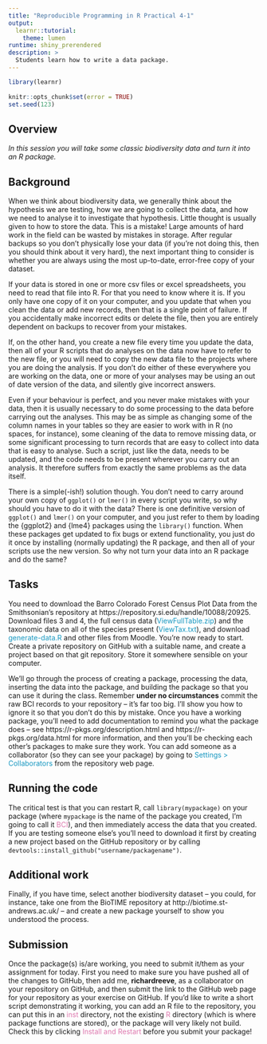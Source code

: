 ```yaml
---
title: "Reproducible Programming in R Practical 4-1"
output: 
  learnr::tutorial:
    theme: lumen
runtime: shiny_prerendered
description: >
  Students learn how to write a data package.
---
```


```r
library(learnr)
 
knitr::opts_chunk$set(error = TRUE)
set.seed(123)
```


## Overview

*In this session you will take some classic biodiversity data and turn it into an R package.*

## Background

When we think about biodiversity data, we generally think about the hypothesis
we are testing, how we are going to collect the data, and how we need to analyse
it to investigate that hypothesis. Little thought is usually given to how to 
store the data. This is a mistake! Large amounts of hard work in the field can
be wasted by mistakes in storage. After regular backups so you don’t physically
lose your data (if you’re not doing this, then you should think about it very
hard), the next important thing to consider is whether you are always using the
most up-to-date, error-free copy of your dataset.

If your data is stored in one or more csv files or excel spreadsheets, you need
to read that file into R. For that you need to know where it is. If you only 
have one copy of it on your computer, and you update that when you clean the 
data or add new records, then that is a single point of failure. If you
accidentally make incorrect edits or delete the file, then you are entirely 
dependent on backups to recover from your mistakes.

If, on the other hand, you create a new file every time you update the data, 
then all of your R scripts that do analyses on the data now have to refer to the
new file, or you will need to copy the new data file to the projects where you
are doing the analysis. If you don’t do either of these everywhere you are 
working on the data, one or more of your analyses may be using an out of date 
version of the data, and silently give incorrect answers.

Even if your behaviour is perfect, and you never make mistakes with your data,
then it is usually necessary to do some processing to the data before carrying 
out the analyses. This may be as simple as changing some of the column names in 
your tables so they are easier to work with in R (no spaces, for instance), some
cleaning of the data to remove missing data, or some significant processing to 
turn records that are easy to collect into data that is easy to analyse. Such a
script, just like the data, needs to be updated, and the code needs to be 
present wherever you carry out an analysis. It therefore suffers from exactly 
the same problems as the data itself.

There is a simple(-ish!) solution though. You don’t need to carry around your 
own copy of `ggplot()` or `lmer()` in every script you write, so why should you 
have to do it with the data? There is one definitive version of `ggplot()` and 
`lmer()` on your computer, and you just refer to them by loading the {ggplot2} 
and {lme4} packages using the `library()` function. When these packages get 
updated to fix bugs or extend functionality, you just do it once by installing
(normally updating) the R package, and then all of your scripts use the new 
version. So why not turn your data into an R package and do the same?

## Tasks

You need to download the Barro Colorado Forest Census Plot Data from the 
Smithsonian’s repository at https://repository.si.edu/handle/10088/20925. 
Download files 3 and 4, the full census data 
(<span style="color: #1697C0;">ViewFullTable.zip</span>) and the taxonomic data 
on all of the species present 
(<span style="color: #1697C0;">ViewTax.txt</span>), and download 
<span style="color: #1697C0;">generate-data.R</span> and other files from 
Moodle. You’re now ready to start. Create a private repository on GitHub with a
suitable name, and create a project based on that git repository. Store it 
somewhere sensible on your computer.

We’ll go through the process of creating a package, processing the data, 
inserting the data into the package, and building the package so that you can 
use it during the class. Remember **under no circumstances** commit the raw BCI
records to your repository – it’s far too big. I’ll show you how to ignore it so 
that you don’t do this by mistake. Once you have a working package, you’ll need 
to add documentation to remind you what the package does – see
https://r-pkgs.org/description.html and https://r-pkgs.org/data.html for more
information, and then you’ll be checking each other’s packages to make sure they
work. You can add someone as a collaborator (so they can see your package) by 
going to <span style="color: #1697C0;">Settings > Collaborators</span> from the
repository web page.

## Running the code

The critical test is that you can restart R, call `library(mypackage)` on your
package (where `mypackage` is the name of the package you created, I’m going to 
call it <span style="color: #de77ae;">BCI</span>), and then immediately access 
the data that you created. If you are testing someone else’s you’ll need to 
download it first by creating a new project based on the GitHub repository or by calling `devtools::install_github("username/packagename")`.

## Additional work

Finally, if you have time, select another biodiversity dataset – you could, for
instance, take one from the BioTIME repository at 
http://biotime.st-andrews.ac.uk/ – and create a new package yourself to show you 
understood the process.

## Submission

Once the package(s) is/are working, you need to submit it/them as your 
assignment for today. First you need to make sure you have pushed all of the 
changes to GitHub, then add me, 
**richardreeve**, as a collaborator on your
repository on GitHub, and then submit the link to the GitHub web page for your
repository as your exercise on GitHub. If you’d like to write a short script
demonstrating it working, you can add an R file to the repository, you can put 
this in an <span style="color: #de77ae;">inst</span> directory, not the existing <span style="color: #de77ae;">R</span> directory (which is where
package functions are stored), or the package will very likely not build. Check 
this by clicking <span style="color: #de77ae;">Install and Restart</span> before 
you submit your package!
